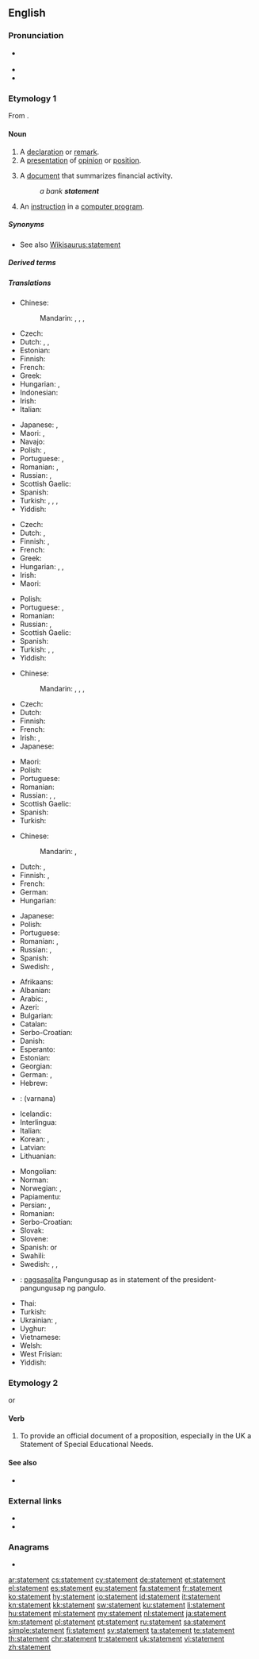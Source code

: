 ==English==
{{slim-wikipedia|dab=statement}}

===Pronunciation===
* {{a|UK}} {{IPA|/ˈsteɪt.mənt/|lang=en}}
* {{rhymes|eɪtmənt|lang=en}}
* {{audio|en-us-statement.ogg|Audio (US)|lang=en}}

===Etymology 1===
From {{suffix|state|ment|lang=en}}.

====Noun====
{{en-noun}}

# A [[declaration]] or [[remark]].
# A [[presentation]] of [[opinion]] or [[position]].
# {{lb|en|finance}} A [[document]] that summarizes financial activity.
#: ''a bank '''statement'''''
# {{lb|en|computing}} An [[instruction]] in a [[computer program]].
{{rfex}}

=====Synonyms=====
* See also [[Wikisaurus:statement]]

=====Derived terms=====
{{der3|environmental impact statement|fashion statement|financial statement|impact statement|mission statement|statemental|victim impact statement|vision statement|lang=en}}

=====Translations=====
{{trans-top|declaration or remark}}
* Chinese:
*: Mandarin: {{t+|cmn|聲明|sc=Hani}}, {{t+|cmn|声明|tr=shēngmíng|sc=Hani}}, {{t+|cmn|陳述|sc=Hani}}, {{t+|cmn|陈述|tr=chénshù|sc=Hani}}
* Czech: {{t+|cs|výrok|m}}
* Dutch: {{t+|nl|verklaring|f}}, {{t|nl|bemerking|f}}, {{t+|nl|opmerking|f}}
* Estonian: {{t|et|väide}}
* Finnish: {{t|fi|toteamus}}
* French: {{t+|fr|déclaration|f}}
* Greek: {{t+|el|δήλωση|f}}
* Hungarian: {{t+|hu|kijelentés}}, {{t+|hu|állítás}}
* Indonesian: {{t+|id|pernyataan}}
* Irish: {{t|ga|ráiteas|m}}
* Italian: {{t+|it|dichiarazione}}
{{trans-mid}}
* Japanese: {{t+|ja|声明|tr=せいめい, seimei}}, {{t+|ja|陳述|tr=ちんじゅつ, chinjutsu}}
* Maori: {{t|mi|tauākī}}, {{t|mi|tātaku }}
* Navajo: {{t|nv|chʼíhootʼánígíí}}
* Polish: {{t+|pl|stwierdzenie|n}}, {{t+|pl|twierdzenie|n}}
* Portuguese: {{t+|pt|declaração}}, {{t+|pt|afirmação|f}}
* Romanian: {{t+|ro|declarație|f}}, {{t+|ro|remarcă|f}}
* Russian: {{t+|ru|заявле́ние|n}}, {{t+|ru|утвержде́ние|n}}
* Scottish Gaelic: {{t|gd|ràdh|m}}
* Spanish: {{t+|es|declaración|f}}
* Turkish: {{t+|tr|açıklama}}, {{t+|tr|bildirge}}, {{t+|tr|demeç}}, {{t+|tr|beyanat}}
* Yiddish: {{t|yi|דערקלערונג|f|sc=Hebr}}
{{trans-bottom}}

{{trans-top|presentation of opinion or position}}
* Czech: {{t+|cs|výrok|m}}
* Dutch: {{t+|nl|verklaring|f}}, {{t|nl|stellingname|f}}
* Finnish: {{t+|fi|lausunto}}, {{t+|fi|kannanotto}}
* French: {{t+|fr|déclaration|f}}
* Greek: {{t+|el|δήλωση|f}}
* Hungarian: {{t+|hu|bejelentés}}, {{t+|hu|nyilatkozat}}, {{t+|hu|közlemény}}
* Irish: {{t|ga|ráiteas|m}}
* Maori: {{t|mi|tauaki}}
{{trans-mid}}
* Polish: {{t+|pl|oświadczenie|n}}
* Portuguese: {{t+|pt|declaração|f}}, {{t+|pt|afirmação|f}}
* Romanian: {{t+|ro|declarație|f}}
* Russian: {{t+|ru|изложе́ние|n}}, {{t+|ru|формулиро́вка|f}}
* Scottish Gaelic: {{t|gd|ràdh|m}}
* Spanish: {{t+|es|declaración|f}}
* Turkish: {{t+|tr|açıklama}}, {{t+|tr|bildiri}}, {{t+|tr|deklarasyon}}
* Yiddish: {{t|yi|דערקלערונג|f|sc=Hebr}}
{{trans-bottom}}

{{trans-top|finance: document that summarizes financial activity}}
* Chinese:
*: Mandarin: {{t|cmn|財務報告|sc=Hani}}, {{t|cmn|财务报告|tr=cáiwù bàogào|sc=Hani}}, {{t|cmn|銀行結單|sc=Hani}}, {{t|cmn|银行结单|tr=yínháng jiédān|sc=Hani}} {{qualifier|bank statement}}
* Czech: {{t|cs|výpis|m}}
* Dutch: {{t+|nl|uittreksel|n}}
* Finnish: {{t|fi|tiliote}}
* French: {{t+|fr|relevé|m}}
* Irish: {{t|ga|ráisteas cuntais|m}}, {{t|ga|ráiteas bainc|f}}
* Japanese: {{t|ja|報告書|tr=ほうこくしょ, hōkokusho}}
{{trans-mid}}
* Maori: {{t|mi|tauākī}}
* Polish: {{t+|pl|wyciąg|m}}
* Portuguese: {{t+|pt|extrato|m}}
* Romanian: {{t+|ro|bilanț|n}}
* Russian: {{t+|ru|отчёт|m}}, {{t+|ru|бала́нс|m}}, {{t+|ru|вы́писка|f}}
* Scottish Gaelic: {{t|gd|aithisg|f}}
* Spanish: {{t+|es|resumen|m}}
* Turkish: {{t+|tr|ekstre}}
{{trans-bottom}}

{{trans-top|computing: instruction in a computer program}}
* Chinese:
*: Mandarin: {{t+|cmn|聲明|sc=Hani}}, {{t+|cmn|声明|tr=shēngmíng|sc=Hani}}
* Dutch: {{t+|nl|verklaring|f}}, {{t+|nl|instructie}}
* Finnish: {{t+|fi|lauseke}}, {{t+|fi|ohje}}
* French: {{t+|fr|instruction|f}}
* German: {{t+|de|Anweisung|f}}
* Hungarian: {{t+|hu|utasítás}}
{{trans-mid}}
* Japanese: {{t+|ja|文|tr=bun|sc=Jpan}}
* Polish: {{t+|pl|instrukcja|f}}
* Portuguese: {{t+|pt|declaração|f}}
* Romanian: {{t+|ro|instrucțiune|f}}, {{t|ro|instrucțiuni|f-p}}
* Russian: {{t+|ru|опера́тор|n}}, {{t+|ru|инстру́кция|n}}
* Spanish: {{t+|es|instrucción|f}}
* Swedish: {{t+|sv|sats|c}}, {{t|sv|programsats|c}}
{{trans-bottom}}

{{checktrans-top}}
* Afrikaans: {{t-check|af|bewering}}
* Albanian: {{t-check|sq|thënie}}
* Arabic: {{t-check|ar|بَيَان|m}}, {{t-check|ar|تَصْرِيح|m}}
* Azeri: {{t-check|az|bildirmə}}
* Bulgarian: {{t+check|bg|излагане|n}}
* Catalan: {{t-check|ca|declaració|f}}
* Serbo-Croatian: {{t-check|sh|izjava|f}}
* Danish: {{t-check|da|påstand}}
* Esperanto: {{t-check|eo|eldiro}}
* Estonian: {{t-check|et|avaldus}}
* Georgian: {{t-check|ka|ჩვენება}}
* German: {{t+check|de|Behauptung|f}}, {{t+check|de|Erklärung|f}}
* Hebrew: {{t-check|he|הַצְהָרָה|f|tr=ha-tseharah}} <!-- check if I marked this correctly -->
* {{ttbc|hi}}: (varnana)
* Icelandic: {{t+check|is|staðhæfing}}
* Interlingua: {{t-check|ia|declaration}}
* Italian: {{t+check|it|dichiarazione}}
* Korean: {{t-check|ko|계산서|tr=gyesansŏ|sc=Kore}}, {{t+check|ko|진술|sc=Kore}}
* Latvian: {{t-check|lv|paziņojums}}
* Lithuanian: {{t-check|lt|ataskaita}}
{{trans-mid}}
* Mongolian: {{t-check|mn|баримт бичиг}}
* Norman: {{t-check|nrf|êtat|m}} {{qualifier|Jersey}}
* Norwegian: {{t-check|no|påstand|m}}, {{t-check|no|ytring|c}}
* Papiamentu: {{t-check|pap|deklarashon}}
* Persian: {{t+check|fa|بیان|tr=bayân|sc=fa-Arab}}, {{t+check|fa|گفته|tr=gofte|sc=fa-Arab}}
* Romanian: {{t+check|ro|enunț}}
* Serbo-Croatian: {{t-check|sh|изјава|tr=[[izjava]]}}
* Slovak: {{t-check|sk|prehľad}}
* Slovene: {{t-check|sl|izjava}}
* Spanish: {{t-check|es|declaración}} or {{t-check|es|afirmación}}
* Swahili: {{t+check|sw|neno}}
* Swedish: {{t+check|sv|påstående|n}}, {{t+check|sv|uttalande|n}}, {{t+check|sv|konstaterande|n}}
* {{ttbc|tl}}: [[pagsasalita]] Pangungusap as in statement of the president-pangungusap ng pangulo. <!-- ??? -->
* Thai: {{t+check|th|แถลงการณ์|tr=tà-lăeng gaan|sc=Thai}}
* Turkish: {{t+check|tr|ifade}}
* Ukrainian: {{t-check|uk|зая́ва}}, {{t+check|uk|виклад}}
* Uyghur: {{t-check|ug|bayanat|sc=ug-Arab}}
* Vietnamese: {{t-check|vi|sự bày tỏ}}
* Welsh: {{t-check|cy|cyfriflen}}
* West Frisian: {{t-check|fy|bewearing}}
* Yiddish: {{t-check|yi|aroiszogung}}
{{trans-bottom}}

===Etymology 2===
{{back-form|statementing|lang=en|nodot=1}} or {{back-form|statemented|lang=en|nocap=1}}

====Verb====
{{en-verb}}

# {{lb|en|transitive}} To provide an official document of a proposition, especially in the UK a Statement of Special Educational Needs.

====See also====
* {{projectlink|wikipedia|Special education in England}}

===External links===
* {{R:Webster 1913}}
* {{R:Century 1911}}

===Anagrams===
* {{l|en|testament}}

[[ar:statement]]
[[cs:statement]]
[[cy:statement]]
[[de:statement]]
[[et:statement]]
[[el:statement]]
[[es:statement]]
[[eu:statement]]
[[fa:statement]]
[[fr:statement]]
[[ko:statement]]
[[hy:statement]]
[[io:statement]]
[[id:statement]]
[[it:statement]]
[[kn:statement]]
[[kk:statement]]
[[sw:statement]]
[[ku:statement]]
[[li:statement]]
[[hu:statement]]
[[ml:statement]]
[[my:statement]]
[[nl:statement]]
[[ja:statement]]
[[km:statement]]
[[pl:statement]]
[[pt:statement]]
[[ru:statement]]
[[sa:statement]]
[[simple:statement]]
[[fi:statement]]
[[sv:statement]]
[[ta:statement]]
[[te:statement]]
[[th:statement]]
[[chr:statement]]
[[tr:statement]]
[[uk:statement]]
[[vi:statement]]
[[zh:statement]]